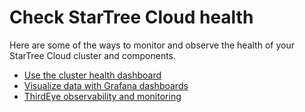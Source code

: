 # Check StarTree Cloud health

Here are some of the ways to monitor and observe the health of your StarTree Cloud cluster and components.

* [Use the cluster health dashboard](reference/use-cluster-health-dashboard.mdx)
* [Visualize data with Grafana dashboards](visualize-data/visualize-data-with-grafana.mdx)
* [ThirdEye observability and monitoring](get-started-with-thirdeye/troubleshooting/thirdeye-observability-and-monitoring.mdx)